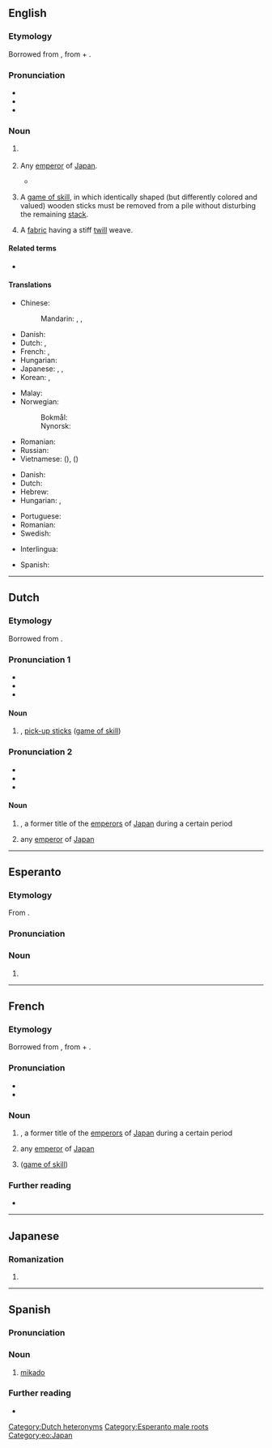 {{also|Mikado|mikádó}}
==English==

===Etymology===
Borrowed from {{bor|en|ja|御門|tr=mikado}}, from {{m|ja|御|tr=mi|t=honorable}} + {{m|ja|門|tr=kado|t=gate, portal}}.

===Pronunciation===
* {{IPA|en|/mɪˈkɑːdəʊ/}}
* {{audio|en|LL-Q1860 (eng)-Vealhurl-mikado.wav|Audio (Southern England)}}
* {{rhymes|en|ɑːdəʊ|s=3}}

===Noun===
{{en-noun|~}}

# {{lb|en|history}} {{n-g|A former title of the [[emperor]]s of [[Japan]] during a certain period.}}
# {{lb|en|literary|countable}} Any [[emperor]] of [[Japan]].
#* {{quote-book|en|year=1885|author={{w|Gilbert & Sullivan}}|title=[[s:The_Mikado|The Mikado]]|text=Our great '''Mikado''', virtuous man,<br>When he to rule our land began,<br>Resolved to try a plan whereby<br>Young men might best be steadied.}}
#: {{ux|en|The '''mikados''' of Japan are its emperors.}}
#: {{syn|en|tenno}}
# A [[game of skill]], in which identically shaped (but differently colored and valued) wooden sticks must be removed from a pile without disturbing the remaining [[stack]].
#: {{syn|en|pick-up sticks}}
# A [[fabric]] having a stiff [[twill]] weave.

====Related terms====
* {{l|en|Chrysanthemum Throne}}

====Translations====
{{trans-top|emperor of Japan}}
* Chinese:
*: Mandarin: {{t+|zh|天皇|tr=tiānhuáng}}, {{t+|zh|皇帝|tr=huángdì}}, {{t+|zh|帝|tr=dì}}
* Danish: {{t|da|mikado|c}} {{qualifier|archaic}}
* Dutch: {{t|nl|[[Japans]]e [[keizer]]|m}}, {{t+|nl|mikado|m}}
* French: {{t|fr|[[empereur]] [[japonais]]|m}}, {{t+|fr|mikado|m}}
* Hungarian: {{t|hu|mikádó}}
* Japanese: {{t+|ja|帝|tr=みかど, mikado}}, {{t|ja|御門|tr=みかど, mikado}}, {{t+|ja|天皇|tr=てんのう, tennō}}
* Korean: {{t+|ko|천황(天皇)}}, {{t|ko|일왕(日王)}} {{q|Korea under Japanese rule}}
{{trans-mid}}
* Malay: {{t|ms|mikado}}
* Norwegian:
*: Bokmål: {{t|nb|mikado|m}}
*: Nynorsk: {{t|nn|mikado|m}}
* Romanian: {{t+|ro|mikado|m}}
* Russian: {{t+|ru|мика́до|m}}
* Vietnamese: {{t|vi|Ngự Môn}} ({{t|vi|御門}}), {{t|vi|Nhật hoàng}} ({{t|vi|日皇}})
{{trans-bottom}}

{{trans-top|a game of skill}}
* Danish: {{t|da|mikado}}
* Dutch: {{t+|nl|mikado|m}}
* Hebrew: {{t|he|דּוּקִים|m-p|tr=dukim}}
* Hungarian: {{t|hu|mikádó}}, {{t|hu|marokkó}}
{{trans-mid}}
* Portuguese: {{t+|pt|micado|m}}
* Romanian: {{t+|ro|mikado|n}}
* Swedish: {{t+|sv|plockepinn|n}}
{{trans-bottom}}

{{checktrans-top}}
* Interlingua: {{t-check|ia|mikado}}
{{trans-mid}}
* Spanish: {{t-check|es|micado}}
{{trans-bottom}}

{{c|en|Heads of state|Japan|Games|Fabrics}}

----

==Dutch==

===Etymology===
Borrowed from {{bor|nl|ja|御門}}.

===Pronunciation 1===
* {{IPA|nl|/ˈmi.kaːˌdoː/}}
* {{audio|nl|Nl-mikado.ogg|Audio}}
* {{hyphenation|nl|mi|ka|do}}

====Noun====
{{nl-noun|m|-'s|mikadootje}}

# {{l|en|mikado}}, [[pick-up sticks]] ([[game of skill]])

===Pronunciation 2===
* {{IPA|nl|/ˌmiˈkaː.doː/}}
* {{audio|nl|Nl-mikado.ogg|Audio}}
* {{hyphenation|nl|mi|ka|do}}

====Noun====
{{nl-noun|m|-'s|mikadootje}}

# {{lb|nl|history}} {{l|en|mikado}}, a former title of the [[emperor]]s of [[Japan]] during a certain period
# {{lb|nl|literary}} any [[emperor]] of [[Japan]]

[[Category:Dutch heteronyms]]
{{c|nl|Japan|Games|Heads of state}}

----

==Esperanto==

===Etymology===
From {{der|eo|ja|みかど|tr=mikado}}.

===Pronunciation===
{{eo-IPA}}

===Noun===
{{eo-head}}

# {{l|en|mikado}}

[[Category:Esperanto male roots]]
[[Category:eo:Japan]]

----

==French==

===Etymology===
Borrowed from {{bor|fr|ja|御門|tr=mikado}}, from {{m|ja|御|tr=mi|t=honorable}} + {{m|ja|門|tr=kado|t=gate, portal}}.

===Pronunciation===
* {{fr-IPA}}
* {{audio|fr|LL-Q150 (fra)-Lepticed7-mikado.wav|Audio}}

===Noun===
{{fr-noun|m}}

# {{lb|fr|history}} {{l|en|mikado}}, a former title of the [[emperor]]s of [[Japan]] during a certain period
# {{lb|fr|literary}} any [[emperor]] of [[Japan]]
# {{l|en|mikado}} ([[game of skill]])

===Further reading===
* {{R:TLFi}}

{{C|fr|Heads of state}}

----

==Japanese==

===Romanization===
{{ja-romaji}}

# {{ja-romanization of|みかど}}

----

==Spanish==

===Pronunciation===
{{es-IPA}}

===Noun===
{{es-noun|m}}

# [[#English|mikado]]

===Further reading===
* {{R:DRAE}}